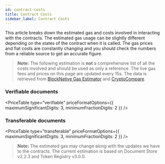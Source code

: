 ```yaml
---
id: contract-costs
title: Contract Costs
sidebar_label: Contract Costs
---
```



This article breaks down the estimated gas and costs involved in interacting with the contracts.
The estimated gas usage can be slightly different depending on the states of the contract when it is called. The gas prices and fiat costs are constantly changing and you should check the numbers from a reliable source to get an accurate figure.

>**Note:** The following estimation is **not** a comprehensive list of all the costs involved and should be used as only a reference. The live gas fees and prices on this page are updated every 15s. The data is retrieved from [BlockNative Gas Estimator](https://www.blocknative.com/gas-estimator) and [CryptoCompare](https://www.cryptocompare.com/).


### Verifiable documents

<PriceTable type="verifiable" priceFormatOptions={{ maximumSignificantDigits: 3, minimumFractionDigits: 2 }} />

### Transferable documents

<PriceTable type="transferable" priceFormatOptions={{ maximumSignificantDigits: 3, minimumFractionDigits: 2 }} />

>**Note:** The estimated gas may change along with the updates we have to the contracts. The current estimation is based on Document Store v2.2.3 and Token Registry v3.0.0.
